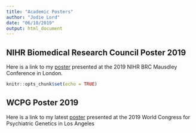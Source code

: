 ```yaml
---
title: "Academic Posters"
author: "Jodie Lord"
date: "06/10/2019"
output: html_document
---
```


## NIHR Biomedical Research Council Poster 2019

Here is a link to my  [poster](https://jodielordkcl.netlify.com/JL_BRC_Poster2019.pdf) presented at the 2019 NIHR BRC Mausdley Conference in London.


```r
knitr::opts_chunk$set(echo = TRUE)
```

## WCPG Poster 2019

Here is a link to my latest [poster](https://jodielordkcl.netlify.com/WCPG2019_JodieLord.pdf) presented at the 2019 World Congress for Psychiatric Genetics in Los Angeles

